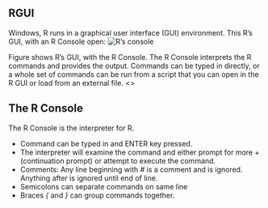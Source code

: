 ## RGUI
Windows, R runs in a graphical user interface (GUI) environment. This R's GUI, with an R Console open:
![R's console](images/Rconsole.png)

<article>
Figure \ref{fig:RGUI} shows R's GUI, with the R Console. The R Console interprets the 
R commands and provides the output. Commands can be typed in directly, or a whole set
of commands can be run from a script that you can open in the R GUI or load from an external
file.
<\article>

## The R Console
The R Console is the interpreter for R.

- Command can be typed in and ENTER key pressed.
- The interpreter will examine the command and either prompt for more  *+* (continuation prompt) or attempt to execute the command.
- Comments: Any line beginning with *#* is a comment and is ignored. Anything after is ignored until end of line.
- Semicolons can separate commands on same line
- Braces *{* and *}* can group commands together.
